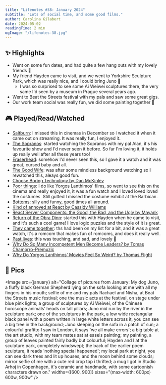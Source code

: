 ```yaml
---
title: "Lifenotes #38: January 2024"
subtitle: "Lots of social time, and some good films."
author: Carolina Gilabert
date: 2024-05-02
readingTime: 2 min
ogImage: "/lifenotes-38.jpg"
---
```



## ✨ Highlights

- Went on some fun dates, and had quite a few hang outs with my lovely friends 💛
- My friend Hayden came to visit, and we went to Yorkshire Sculpture Park, which was really nice, and I could bring Juno 🐾
  - I was so surprised to see some Ai Weiwei sculptures there, the very same I'd seen by a museum in Prague several years ago.
- Went to Beat the Streets festival with my pals and saw some great gigs.
- Our work team social was really fun, we did some painting together 🎨

## 🎮 Played/Read/Watched

- [Saltburn](https://imdb.com/title/tt17351924): I missed this in cinemas in December so I watched it when it came out on streaming. It was really fun, I enjoyed it.
- [The Sopranos](https://imdb.com/title/tt0141842): started watching the Sopranos with my pal Alan, it's his favourite show and I'd never seen it before. So far I'm loving it, it holds up really well after all these years too!
- [Eraserhead](https://imdb.com/title/tt0074486): somehow I'd never seen this, so I gave it a watch and it was great, cursed baby and all.
- [The Good Wife](https://imdb.com/title/tt1442462): was after some mindless background watching so I rewatched this, aleays good fun.
- [Choose Boring Technology by Dan McKinley](https://boringtechnology.club/)
- [Poor things](https://imdb.com/title/tt14230458): I do like Yorgos Lanthimos' films, so went to see this on the cinema and really enjoyed it, it was a fun watch and I loved loved loved the costumes. Still gutted I missed the costume exhibit at the Barbican.
- [Bottoms](https://imdb.com/title/tt17527468): silly and funny, good times all around.
- [Kind of annoyed at React by Cassidy Williams](https://blog.cassidoo.co/post/annoyed-at-react/)
- [React Server Components: the Good, the Bad, and the Ugly by Mayank](https://www.mayank.co/blog/react-server-components/)
- [Return of the Obra Dinn](https://www.nintendo.com/en-gb/Games/Nintendo-Switch-download-software/Return-of-the-Obra-Dinn-1633060.html): started this with Hayden when he came to visit, and it's such a cool game! I love logic puzzles and the style of it is great.
- [They came together](https://imdb.com/title/tt2398249): ths had been on my list for a bit, and it was a great watch, it's a romcom that makes fun of romcoms, and does it really well.
- [Past lives](https://imdb.com/title/tt13238346): this was touching, and sad, and lovely 💛
- [Why Do So Many Incompetent Men Become Leaders? by Tomas Chamorro-Premuzic](https://hbr.org/2013/08/why-do-so-many-incompetent-men)
- [Why Do Yorgos Lanthimos' Movies Feel So Weird? by Thomas Flight](https://youtu.be/2pPGeVkBYrU?si=D1-suExvCOcXvCdo)

## 📸 Pics

<Image
  src={january}
  alt="Collage of pictures from January: My dog Juno, a fluffy black German Shepherd lying on the sofa looking at me with all my fingers in his mouth; selfie of me and my pals Rachael and Nisha, at Beat the Streets music festival; one the music acts at the festival, on stage under blue pink lights; a group of sculptures by Ai Weiwei, of the Chinese horoscope animals' heads on tall pillars; Juno mid run by the river in the sculpture park; one of the sculptures in the park, a low wide rectangular black panel with a poem written in large white letters across it, you can see a big tree in the background; Juno sleeping on the sofa in a patch of sun; a colourful grafitto I saw in London, it says 'we all make errors'; a big table at the art studio, with my team mates sat at easels painting; my painting, a group of leaves painted fairly badly but colourful; Hayden and I at the sculpture park, completely windswept; the back of the earlier poem sculpture, it reads 'nothing special happened'; my local park at night, you can see dark trees and lit up houses, and the moon behind some clouds; mirror selfie of me with a cute red crop top i thrifted; a mug I got in Studio Arhoj in Copenhagen, it's ceramic and handmade, with some cartoonish characters drawn on."
  widths={[600, 900]}
  sizes="(max-width: 600px) 600w, 900w"
/>
